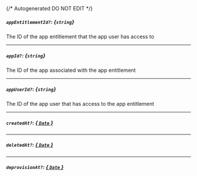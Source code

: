 {/* Autogenerated DO NOT EDIT  */}
##### `appEntitlementId?`: *{`string`}*
The ID of the app entitlement that the app user has access to

---
##### `appId?`: *{`string`}*
The ID of the app associated with the app entitlement

---
##### `appUserId?`: *{`string`}*
The ID of the app user that has access to the app entitlement

---
##### `createdAt?`: [*{ `Date` }*](https://developer.mozilla.org/en-US/docs/Web/JavaScript/Reference/Global_Objects/Date)

---
##### `deletedAt?`: [*{ `Date` }*](https://developer.mozilla.org/en-US/docs/Web/JavaScript/Reference/Global_Objects/Date)

---
##### `deprovisionAt?`: [*{ `Date` }*](https://developer.mozilla.org/en-US/docs/Web/JavaScript/Reference/Global_Objects/Date)

